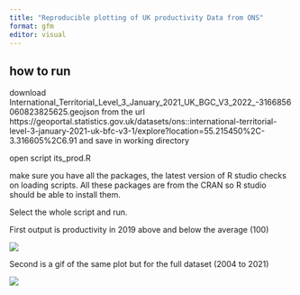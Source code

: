 ```yaml
---
title: "Reproducible plotting of UK productivity Data from ONS"
format: gfm
editor: visual
---
```


## how to run
download International_Territorial_Level_3_January_2021_UK_BGC_V3_2022_-3166856060823825625.geojson from the url https://geoportal.statistics.gov.uk/datasets/ons::international-territorial-level-3-january-2021-uk-bfc-v3-1/explore?location=55.215450%2C-3.316605%2C6.91 and save in working directory

open script its_prod.R

make sure you have all the packages, the latest version of R studio checks on loading scripts. All these packages are from the CRAN so R studio should be able to install them.

Select the whole script and run.

First output is productivity in 2019 above and below the average (100)

![](ITL3.png)

Second is a gif of the same plot but for the full dataset (2004 to 2021)

![](ITL3.gif)